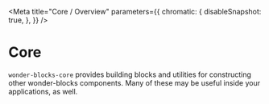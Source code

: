 
<Meta
    title="Core / Overview"
    parameters={{
        chromatic: {
            disableSnapshot: true,
        },
    }}
/>

# Core

`wonder-blocks-core` provides building blocks and utilities for constructing
other wonder-blocks components. Many of these may be useful inside your
applications, as well.